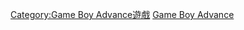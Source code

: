 {{Distinguished subcategory|Game Boy Advance遊戲|作品}}

[[Category:Game_Boy_Advance遊戲|Category:Game Boy Advance遊戲]]
[[Category:平台独占游戏|Game Boy Advance]]